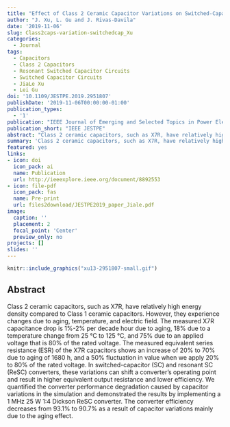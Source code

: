 ```yaml
---
title: "Effect of Class 2 Ceramic Capacitor Variations on Switched-Capacitor and Resonant Switched-Capacitor Converters,"
author: "J. Xu, L. Gu and J. Rivas-Davila"
date: '2019-11-06'
slug: Class2caps-variation-switchedcap_Xu
categories:
  - Journal
tags: 
  - Capacitors
  - Class 2 Capacitors
  - Resonant Switched Capacitor Circuits
  - Switched Capacitor Circuits
  - JiaLe Xu
  - Lei Gu
doi: '10.1109/JESTPE.2019.2951807'
publishDate: '2019-11-06T00:00:00-01:00'
publication_types:
  - '1'
publication: "IEEE Journal of Emerging and Selected Topics in Power Electronics"
publication_short: "IEEE JESTPE"
abstract: "Class 2 ceramic capacitors, such as X7R, have relatively high energy density compared to Class 1 ceramic capacitors. However, they experience changes due to aging, temperature, and electric field. The measured X7R capacitance drop is 1%-2% per decade hour due to aging, 18% due to a temperature change from 25 °C to 125 °C, and 75% due to an applied voltage that is 80% of the rated voltage. The measured equivalent series resistance (ESR) of the X7R capacitors shows an increase of 20% to 70% due to aging of 1680 h, and a 50% fluctuation in value when we apply 20% to 80% of the rated voltage. In switched-capacitor (SC) and resonant SC (ReSC) converters, these variations can shift a converter's operating point and result in higher equivalent output resistance and lower efficiency. We quantified the converter performance degradation caused by capacitor variations in the simulation and demonstrated the results by implementing a 1 MHz 25 W 1:4 Dickson ReSC converter. The converter efficiency decreases from 93.1% to 90.7% as a result of capacitor variations mainly due to the aging effect."
summary: 'Class 2 ceramic capacitors, such as X7R, have relatively high energy density compared to Class 1 ceramic capacitors. However, they experience changes due to aging, temperature, and electric field. The measured X7R capacitance drop is 1%-2% per decade hour due to aging, 18% due to a temperature change from 25 °C to 125 °C, and 75% due to an applied voltage that is 80% of the rated voltage. The measured equivalent series resistance (ESR) of the X7R capacitors shows an increase of 20% to 70% due to aging of 1680 h, and a 50% fluctuation in value when we apply 20% to 80% of the rated voltage'
featured: yes
links:
- icon: doi
  icon_pack: ai
  name: Publication
  url: http://ieeexplore.ieee.org/document/8892553
- icon: file-pdf
  icon_pack: fas
  name: Pre-print
  url: files2download/JESTPE2019_paper_Jiale.pdf
image:
  caption: ''
  placement: 2
  focal_point: 'Center'
  preview_only: no
projects: []
slides: ''
---
```



```r
knitr::include_graphics("xu13-2951807-small.gif")
```

## Abstract 

Class 2 ceramic capacitors, such as X7R, have relatively high energy density compared to Class 1 ceramic capacitors. However, they experience changes due to aging, temperature, and electric field. The measured X7R capacitance drop is 1%-2% per decade hour due to aging, 18% due to a temperature change from 25 °C to 125 °C, and 75% due to an applied voltage that is 80% of the rated voltage. The measured equivalent series resistance (ESR) of the X7R capacitors shows an increase of 20% to 70% due to aging of 1680 h, and a 50% fluctuation in value when we apply 20% to 80% of the rated voltage. In switched-capacitor (SC) and resonant SC (ReSC) converters, these variations can shift a converter's operating point and result in higher equivalent output resistance and lower efficiency. We quantified the converter performance degradation caused by capacitor variations in the simulation and demonstrated the results by implementing a 1 MHz 25 W 1:4 Dickson ReSC converter. The converter efficiency decreases from 93.1% to 90.7% as a result of capacitor variations mainly due to the aging effect.